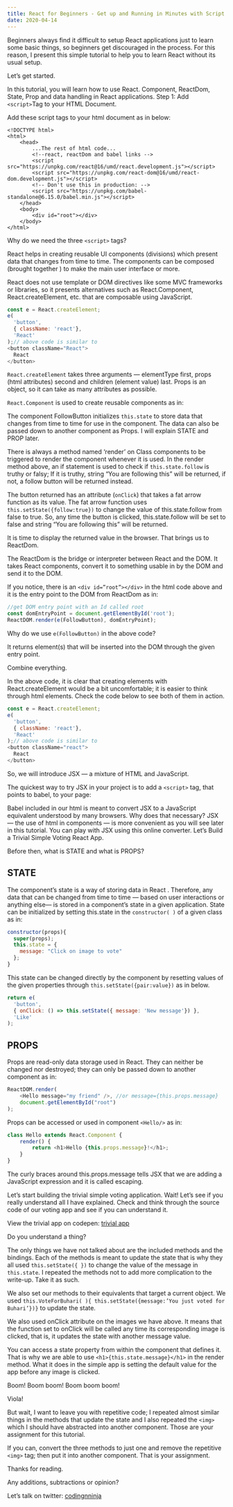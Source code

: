 ```yaml
---
title: React for Beginners - Get up and Running in Minutes with Script Tags.
date: 2020-04-14
---
```



Beginners always find it difficult to setup React applications just to learn some basic things, so beginners get discouraged in the process. For this reason, I present this simple tutorial to help you to learn React without its usual setup.

Let’s get started.

In this tutorial, you will learn how to use React. Component, ReactDom, State, Prop and data handling in React applications.
Step 1: Add ```<script>```Tag to your HTML Document.

Add these script tags to your html document as in below:

```
<!DOCTYPE html>
<html>
    <head>
        ...The rest of html code...
        <!--react, reactDom and babel links -->
        <script src="https://unpkg.com/react@16/umd/react.development.js"></script>
        <script src="https://unpkg.com/react-dom@16/umd/react-dom.development.js"></script>
        <!-- Don't use this in production: -->
        <script src="https://unpkg.com/babel-standalone@6.15.0/babel.min.js"></script>  
    </head>
    <body>
        <div id="root"></div>
    </body>
</html>
```

Why do we need the three ```<script>``` tags?

React helps in creating reusable UI components (divisions) which present data that changes from time to time. The components can be composed (brought together ) to make the main user interface or more.

React does not use template or DOM directives like some MVC frameworks or libraries, so it presents alternatives such as React.Component, React.createElement, etc. that are composable using JavaScript.

```js
const e = React.createElement;
e(
  'button',
  { className: 'react'},
  'React'
);// above code is similar to 
<button className="React">
  React
</button>
```


```React.createElement``` takes three arguments — elementType first, props (html attributes) second and children (element value) last. Props is an object, so it can take as many attributes as possible.

```React.Component``` is used to create reusable components as in:

The component FollowButton initializes ```this.state``` to store data that changes from time to time for use in the component. The data can also be passed down to another component as Props. I will explain STATE and PROP later.

There is always a method named ‘render’ on Class components to be triggered to render the component whenever it is used. In the render method above, an if statement is used to check if ```this.state.follow``` is truthy or falsy; If it is truthy, string “You are following this” will be returned, if not, a follow button will be returned instead.

The button returned has an attribute (```onClick```) that takes a fat arrow function as its value. The fat arrow function uses ```this.setState({follow:true})``` to change the value of this.state.follow from false to true. So, any time the button is clicked, this.state.follow will be set to false and string “You are following this” will be returned.

It is time to display the returned value in the browser. That brings us to ReactDom.

The ReactDom is the bridge or interpreter between React and the DOM. It takes React components, convert it to something usable in by the DOM and send it to the DOM.

If you notice, there is an ```<div id=”root”></div>``` in the html code above and it is the entry point to the DOM from ReactDom as in:

```js
//get DOM entry point with an Id called root
const domEntryPoint = document.getElementById('root');
ReactDOM.render(e(FollowButton), domEntryPoint);
```

Why do we use ```e(FollowButton)``` in the above code?

It returns element(s) that will be inserted into the DOM through the given entry point.

Combine everything.

In the above code, it is clear that creating elements with React.createElement would be a bit uncomfortable; it is easier to think through html elements. Check the code below to see both of them in action.

```js
const e = React.createElement;
e(
  'button',
  { className: 'react'},
  'React'
);// above code is similar to 
<button className="react">
  React
</button>
```

So, we will introduce JSX — a mixture of HTML and JavaScript.

The quickest way to try JSX in your project is to add a ```<script>``` tag, that points to babel, to your page:

Babel included in our html is meant to convert JSX to a JavaScript equivalent understood by many browsers. Why does that necessary? JSX — the use of html in components — is more convenient as you will see later in this tutorial. You can play with JSX using this online converter.
Let’s Build a Trivial Simple Voting React App.

Before then, what is STATE and what is PROPS?

## STATE

The component’s state is a way of storing data in React . Therefore, any data that can be changed from time to time — based on user interactions or anything else— is stored in a component’s state in a given application. State can be initialized by setting this.state in the ```constructor( )``` of a given class as in:

```js
constructor(props){
  super(props);
  this.state = {
    message: "Click on image to vote"
  };
}
```


This state can be changed directly by the component by resetting values of the given properties through ```this.setState({pair:value})``` as in below.

```js
return e(
  'button',
  { onClick: () => this.setState({ message: 'New message'}) },
  'Like'
);
```


## PROPS

Props are read-only data storage used in React. They can neither be changed nor destroyed; they can only be passed down to another component as in:

```js
ReactDOM.render(
    <Hello message="my friend" />, //or message={this.props.message}
    document.getElementById("root")
);
```
Props can be accessed or used in component ```<Hello/>``` as in:

```js
class Hello extends React.Component {
    render() {
        return <h1>Hello {this.props.message}!</h1>;
    }
}
```


The curly braces around this.props.message tells JSX that we are adding a JavaScript expression and it is called escaping.

Let’s start building the trivial simple voting application. Wait! Let’s see if you really understand all I have explained. Check and think through the source code of our voting app and see if you can understand it.

View the trivial app on codepen: [trivial app](https://codepen.io/codingnninja/full/ZMyVZg)

Do you understand a thing?

The only things we have not talked about are the included methods and the bindings. Each of the methods is meant to update the state that is why they all used ```this.setState({ })``` to change the value of the message in ```this.state```. I repeated the methods not to add more complication to the write-up. Take it as such.

We also set our methods to their equivalents that target a current object. We used ```this.VoteForBuhari( ){ this.setState({message:’You just voted for Buhari’})}``` to update the state.

We also used onClick attribute on the images we have above. It means that the function set to onClick will be called any time its corresponding image is clicked, that is, it updates the state with another message value.

You can access a state property from within the component that defines it. That is why we are able to use ```<h1>{this.state.message}</h1>``` in the render method. What it does in the simple app is setting the default value for the app before any image is clicked.

Boom! Boom boom! Boom boom boom!

Viola!

But wait, I want to leave you with repetitive code; I repeated almost similar things in the methods that update the state and I also repeated the ```<img>``` which I should have abstracted into another component. Those are your assignment for this tutorial.

If you can, convert the three methods to just one and remove the repetitive ```<img>``` tag; then put it into another component. That is your assignment.

Thanks for reading.

Any additions, subtractions or opinion? 

Let’s talk on twitter: [codingnninja](www.twitter.com/codingnninja)